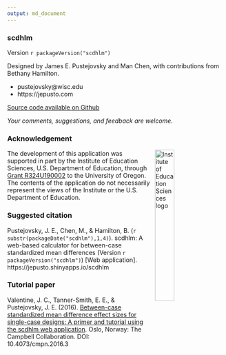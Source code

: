 ```yaml
---
output: md_document
---
```


### scdhlm

Version `r packageVersion("scdhlm")`

Designed by James E. Pustejovsky and Man Chen, with contributions from Bethany Hamilton.

* pustejovsky@wisc.edu
* https://jepusto.com

[Source code available on Github](https://github.com/jepusto/scdhlm/tree/master/inst/shiny-examples/scdhlm)

_Your comments, suggestions, and feedback are welcome._


### Acknowledgement

<img src="https://raw.githubusercontent.com/jepusto/scdhlm/master/images/IES_InstituteOfEducationSciences_RGB.svg" width="30%" align = "right" style = "margin: 0px 10px" alt = "Institute of Education Sciences logo"/>

The development of this application was supported in part by the Institute of Education Sciences, U.S. Department of Education, through [Grant R324U190002](https://ies.ed.gov/funding/grantsearch/details.asp?ID=3358) to the University of Oregon. The contents of the application do not necessarily represent the views of the Institute or the U.S. Department of Education.

### Suggested citation

Pustejovsky, J. E., Chen, M., & Hamilton, B. (`r substr(packageDate("scdhlm"),1,4)`). scdhlm: A web-based calculator for between-case standardized mean differences (Version `r packageVersion("scdhlm")`) [Web application]. https://jepusto.shinyapps.io/scdhlm

### Tutorial paper

Valentine, J. C., Tanner-Smith, E. E., & Pustejovsky, J. E. (2016). [Between-case standardized mean difference effect sizes for single-case designs: A primer and tutorial using the scdhlm web application](https://campbellcollaboration.org/library/effect-sizes-single-case-designs-campbell-discussion-paper-1.html). Oslo, Norway: The Campbell Collaboration. DOI: 10.4073/cmpn.2016.3
